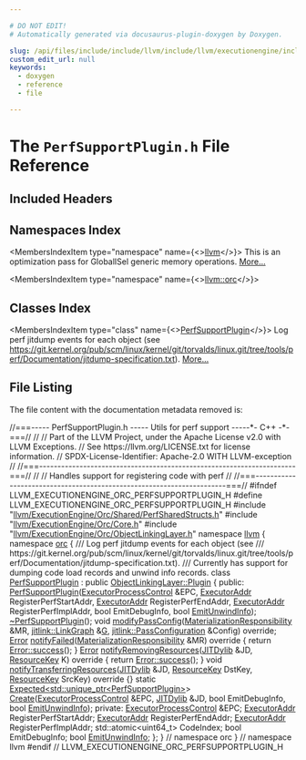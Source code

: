 ```yaml
---

# DO NOT EDIT!
# Automatically generated via docusaurus-plugin-doxygen by Doxygen.

slug: /api/files/include/include/llvm/include/llvm/executionengine/include/llvm/executionengine/orc/include/llvm/executionengine/orc/debugging/perfsupportplugin-h
custom_edit_url: null
keywords:
  - doxygen
  - reference
  - file

---
```





# The `PerfSupportPlugin.h` File Reference

<DoxygenPage pluginConfig={pluginConfig}>



## Included Headers

<IncludesList>
<IncludesListItem
  filePath="llvm/ExecutionEngine/Orc/Shared/PerfSharedStructs.h"
  permalink="/docs/api/files/include/include/llvm/include/llvm/executionengine/include/llvm/executionengine/orc/include/llvm/executionengine/orc/shared/perfsharedstructs-h"
  isLocal="true" />
<IncludesListItem
  filePath="llvm/ExecutionEngine/Orc/Core.h"
  permalink="/docs/api/files/include/include/llvm/include/llvm/executionengine/include/llvm/executionengine/orc/core-h"
  isLocal="true" />
<IncludesListItem
  filePath="llvm/ExecutionEngine/Orc/ObjectLinkingLayer.h"
  permalink="/docs/api/files/include/include/llvm/include/llvm/executionengine/include/llvm/executionengine/orc/objectlinkinglayer-h"
  isLocal="true" />
</IncludesList>

## Namespaces Index

<MembersIndex>

<MembersIndexItem
  type="namespace"
  name={<><a href="/docs/api/namespaces/llvm">llvm</a></>}>
This is an optimization pass for GlobalISel generic memory operations. <a href="/docs/api/namespaces/llvm/#details">More...</a>
</MembersIndexItem>

<MembersIndexItem
  type="namespace"
  name={<><a href="/docs/api/namespaces/llvm/orc">llvm::orc</a></>}>
</MembersIndexItem>

</MembersIndex>

## Classes Index

<MembersIndex>

<MembersIndexItem
  type="class"
  name={<><a href="/docs/api/classes/llvm/orc/perfsupportplugin">PerfSupportPlugin</a></>}>
Log perf jitdump events for each object (see <a href="https://git.kernel.org/pub/scm/linux/kernel/git/torvalds/linux.git/tree/tools/perf/Documentation/jitdump-specification.txt">https://git.kernel.org/pub/scm/linux/kernel/git/torvalds/linux.git/tree/tools/perf/Documentation/jitdump-specification.txt</a>). <a href="/docs/api/classes/llvm/orc/perfsupportplugin/#details">More...</a>
</MembersIndexItem>

</MembersIndex>


## File Listing

The file content with the documentation metadata removed is:

<ProgramListing>

<Link id="l00001" /><CodeLine lineNumber="1"><span class="doxyHighlightComment">//===----- PerfSupportPlugin.h ----- Utils for perf support -----&#42;- C++ -&#42;-===//</span></CodeLine>
<Link id="l00002" /><CodeLine lineNumber="2"><span class="doxyHighlightComment">//</span></CodeLine>
<Link id="l00003" /><CodeLine lineNumber="3"><span class="doxyHighlightComment">// Part of the LLVM Project, under the Apache License v2.0 with LLVM Exceptions.</span></CodeLine>
<Link id="l00004" /><CodeLine lineNumber="4"><span class="doxyHighlightComment">// See https://llvm.org/LICENSE.txt for license information.</span></CodeLine>
<Link id="l00005" /><CodeLine lineNumber="5"><span class="doxyHighlightComment">// SPDX-License-Identifier: Apache-2.0 WITH LLVM-exception</span></CodeLine>
<Link id="l00006" /><CodeLine lineNumber="6"><span class="doxyHighlightComment">//</span></CodeLine>
<Link id="l00007" /><CodeLine lineNumber="7"><span class="doxyHighlightComment">//===----------------------------------------------------------------------===//</span></CodeLine>
<Link id="l00008" /><CodeLine lineNumber="8"><span class="doxyHighlightComment">//</span></CodeLine>
<Link id="l00009" /><CodeLine lineNumber="9"><span class="doxyHighlightComment">// Handles support for registering code with perf</span></CodeLine>
<Link id="l00010" /><CodeLine lineNumber="10"><span class="doxyHighlightComment">//</span></CodeLine>
<Link id="l00011" /><CodeLine lineNumber="11"><span class="doxyHighlightComment">//===----------------------------------------------------------------------===//</span></CodeLine>
<Link id="l00012" /><CodeLine lineNumber="12"></CodeLine>
<Link id="l00013" /><CodeLine lineNumber="13"><span class="doxyHighlightPreprocessor">#ifndef LLVM&#95;EXECUTIONENGINE&#95;ORC&#95;PERFSUPPORTPLUGIN&#95;H</span></CodeLine>
<Link id="l00014" /><CodeLine lineNumber="14"><span class="doxyHighlightPreprocessor">#define LLVM&#95;EXECUTIONENGINE&#95;ORC&#95;PERFSUPPORTPLUGIN&#95;H</span></CodeLine>
<Link id="l00015" /><CodeLine lineNumber="15"></CodeLine>
<Link id="l00016" /><CodeLine lineNumber="16"><span class="doxyHighlightPreprocessor">#include &quot;<a href="/docs/api/files/include/include/llvm/include/llvm/executionengine/include/llvm/executionengine/orc/include/llvm/executionengine/orc/shared/perfsharedstructs-h">llvm/ExecutionEngine/Orc/Shared/PerfSharedStructs.h</a>&quot;</span></CodeLine>
<Link id="l00017" /><CodeLine lineNumber="17"></CodeLine>
<Link id="l00018" /><CodeLine lineNumber="18"><span class="doxyHighlightPreprocessor">#include &quot;<a href="/docs/api/files/include/include/llvm/include/llvm/executionengine/include/llvm/executionengine/orc/core-h">llvm/ExecutionEngine/Orc/Core.h</a>&quot;</span></CodeLine>
<Link id="l00019" /><CodeLine lineNumber="19"><span class="doxyHighlightPreprocessor">#include &quot;<a href="/docs/api/files/include/include/llvm/include/llvm/executionengine/include/llvm/executionengine/orc/objectlinkinglayer-h">llvm/ExecutionEngine/Orc/ObjectLinkingLayer.h</a>&quot;</span></CodeLine>
<Link id="l00020" /><CodeLine lineNumber="20"></CodeLine>
<Link id="l00021" /><CodeLine lineNumber="21"><span class="doxyHighlightKeyword">namespace </span><span class="doxyHighlight"><a href="/docs/api/namespaces/llvm">llvm</a> &#123;</span></CodeLine>
<Link id="l00022" /><CodeLine lineNumber="22"><span class="doxyHighlightKeyword">namespace </span><span class="doxyHighlight"><a href="/docs/api/namespaces/llvm/orc">orc</a> &#123;</span></CodeLine>
<Link id="l00023" /><CodeLine lineNumber="23"></CodeLine>
<Link id="l00024" /><CodeLine lineNumber="24"><span class="doxyHighlightComment">/// Log perf jitdump events for each object (see</span></CodeLine>
<Link id="l00025" /><CodeLine lineNumber="25"><span class="doxyHighlightComment">/// https://git.kernel.org/pub/scm/linux/kernel/git/torvalds/linux.git/tree/tools/perf/Documentation/jitdump-specification.txt).</span></CodeLine>
<Link id="l00026" /><CodeLine lineNumber="26"><span class="doxyHighlightComment">/// Currently has support for dumping code load records and unwind info records.</span></CodeLine>
<Link id="l00027" /><CodeLine lineNumber="27" lineLink="/docs/api/classes/llvm/orc/perfsupportplugin"><span class="doxyHighlightKeyword">class </span><span class="doxyHighlight"><a href="/docs/api/classes/llvm/orc/perfsupportplugin/#a83edb7e626e56d27c5100a3fb433fec0">PerfSupportPlugin</a> : </span><span class="doxyHighlightKeyword">public</span><span class="doxyHighlight"> <a href="/docs/api/classes/llvm/orc/linkgraphlinkinglayer/plugin">ObjectLinkingLayer::Plugin</a> &#123;</span></CodeLine>
<Link id="l00028" /><CodeLine lineNumber="28"><span class="doxyHighlightKeyword">public</span><span class="doxyHighlight">:</span></CodeLine>
<Link id="l00029" /><CodeLine lineNumber="29"><span class="doxyHighlight">  <a href="/docs/api/classes/llvm/orc/perfsupportplugin/#a83edb7e626e56d27c5100a3fb433fec0">PerfSupportPlugin</a>(<a href="/docs/api/classes/llvm/orc/executorprocesscontrol">ExecutorProcessControl</a> &amp;EPC,</span></CodeLine>
<Link id="l00030" /><CodeLine lineNumber="30"><span class="doxyHighlight">                    <a href="/docs/api/classes/llvm/orc/executoraddr">ExecutorAddr</a> RegisterPerfStartAddr,</span></CodeLine>
<Link id="l00031" /><CodeLine lineNumber="31"><span class="doxyHighlight">                    <a href="/docs/api/classes/llvm/orc/executoraddr">ExecutorAddr</a> RegisterPerfEndAddr,</span></CodeLine>
<Link id="l00032" /><CodeLine lineNumber="32"><span class="doxyHighlight">                    <a href="/docs/api/classes/llvm/orc/executoraddr">ExecutorAddr</a> RegisterPerfImplAddr, </span><span class="doxyHighlightKeywordType">bool</span><span class="doxyHighlight"> EmitDebugInfo,</span></CodeLine>
<Link id="l00033" /><CodeLine lineNumber="33"><span class="doxyHighlight">                    </span><span class="doxyHighlightKeywordType">bool</span><span class="doxyHighlight"> <a href="/docs/api/files/lib/lib/mc/mcwin64eh-cpp/#a5d75ea3f9831315ebdb816d70c58c30b">EmitUnwindInfo</a>);</span></CodeLine>
<Link id="l00034" /><CodeLine lineNumber="34"><span class="doxyHighlight">  <a href="/docs/api/classes/llvm/orc/perfsupportplugin/#a3faed67ac0ef0503a5477854e6663e2f">~PerfSupportPlugin</a>();</span></CodeLine>
<Link id="l00035" /><CodeLine lineNumber="35"></CodeLine>
<Link id="l00036" /><CodeLine lineNumber="36"><span class="doxyHighlight">  </span><span class="doxyHighlightKeywordType">void</span><span class="doxyHighlight"> <a href="/docs/api/classes/llvm/orc/perfsupportplugin/#a0b1cb2049314feb0a29760c548a604af">modifyPassConfig</a>(<a href="/docs/api/classes/llvm/orc/materializationresponsibility">MaterializationResponsibility</a> &amp;MR,</span></CodeLine>
<Link id="l00037" /><CodeLine lineNumber="37"><span class="doxyHighlight">                        <a href="/docs/api/classes/llvm/jitlink/linkgraph">jitlink::LinkGraph</a> &amp;<a href="/docs/api/files/lib/lib/support/md5-cpp/#ad96b7cf3182ce2ba85e5a7a93b12c441">G</a>,</span></CodeLine>
<Link id="l00038" /><CodeLine lineNumber="38"><span class="doxyHighlight">                        <a href="/docs/api/structs/llvm/jitlink/passconfiguration">jitlink::PassConfiguration</a> &amp;Config) </span><span class="doxyHighlightKeyword">override</span><span class="doxyHighlight">;</span></CodeLine>
<Link id="l00039" /><CodeLine lineNumber="39"></CodeLine>
<Link id="l00040" /><CodeLine lineNumber="40" lineLink="/docs/api/classes/llvm/orc/perfsupportplugin/#a05d49b9d98223cd33f875e338cf4b633"><span class="doxyHighlight">  <a href="/docs/api/classes/llvm/error">Error</a> <a href="/docs/api/classes/llvm/orc/perfsupportplugin/#a05d49b9d98223cd33f875e338cf4b633">notifyFailed</a>(<a href="/docs/api/classes/llvm/orc/materializationresponsibility">MaterializationResponsibility</a> &amp;MR)</span><span class="doxyHighlightKeyword"> override </span><span class="doxyHighlight">&#123;</span></CodeLine>
<Link id="l00041" /><CodeLine lineNumber="41"><span class="doxyHighlight">    </span><span class="doxyHighlightKeywordFlow">return</span><span class="doxyHighlight"> <a href="/docs/api/classes/llvm/error/#a4dfd0813c3d0e0a30439b5a3e9196b59">Error::success</a>();</span></CodeLine>
<Link id="l00042" /><CodeLine lineNumber="42"><span class="doxyHighlight">  &#125;</span></CodeLine>
<Link id="l00043" /><CodeLine lineNumber="43"></CodeLine>
<Link id="l00044" /><CodeLine lineNumber="44" lineLink="/docs/api/classes/llvm/orc/perfsupportplugin/#ab05b5114b6398ef9309e31c2e662482e"><span class="doxyHighlight">  <a href="/docs/api/classes/llvm/error">Error</a> <a href="/docs/api/classes/llvm/orc/perfsupportplugin/#ab05b5114b6398ef9309e31c2e662482e">notifyRemovingResources</a>(<a href="/docs/api/classes/llvm/orc/jitdylib">JITDylib</a> &amp;JD, <a href="/docs/api/namespaces/llvm/orc/#a48eb648e96394270c69273c29bfad24e">ResourceKey</a> K)</span><span class="doxyHighlightKeyword"> override </span><span class="doxyHighlight">&#123;</span></CodeLine>
<Link id="l00045" /><CodeLine lineNumber="45"><span class="doxyHighlight">    </span><span class="doxyHighlightKeywordFlow">return</span><span class="doxyHighlight"> <a href="/docs/api/classes/llvm/error/#a4dfd0813c3d0e0a30439b5a3e9196b59">Error::success</a>();</span></CodeLine>
<Link id="l00046" /><CodeLine lineNumber="46"><span class="doxyHighlight">  &#125;</span></CodeLine>
<Link id="l00047" /><CodeLine lineNumber="47"></CodeLine>
<Link id="l00048" /><CodeLine lineNumber="48" lineLink="/docs/api/classes/llvm/orc/perfsupportplugin/#aeba005e4d66c440dbe58ba5e47c1f02b"><span class="doxyHighlight">  </span><span class="doxyHighlightKeywordType">void</span><span class="doxyHighlight"> <a href="/docs/api/classes/llvm/orc/perfsupportplugin/#aeba005e4d66c440dbe58ba5e47c1f02b">notifyTransferringResources</a>(<a href="/docs/api/classes/llvm/orc/jitdylib">JITDylib</a> &amp;JD, <a href="/docs/api/namespaces/llvm/orc/#a48eb648e96394270c69273c29bfad24e">ResourceKey</a> DstKey,</span></CodeLine>
<Link id="l00049" /><CodeLine lineNumber="49"><span class="doxyHighlight">                                   <a href="/docs/api/namespaces/llvm/orc/#a48eb648e96394270c69273c29bfad24e">ResourceKey</a> SrcKey)</span><span class="doxyHighlightKeyword"> override </span><span class="doxyHighlight">&#123;&#125;</span></CodeLine>
<Link id="l00050" /><CodeLine lineNumber="50"></CodeLine>
<Link id="l00051" /><CodeLine lineNumber="51"><span class="doxyHighlight">  </span><span class="doxyHighlightKeyword">static</span><span class="doxyHighlight"> <a href="/docs/api/classes/llvm/expected">Expected&lt;std::unique&#95;ptr&lt;PerfSupportPlugin&gt;</a>&gt;</span></CodeLine>
<Link id="l00052" /><CodeLine lineNumber="52"><span class="doxyHighlight">  <a href="/docs/api/classes/llvm/orc/perfsupportplugin/#a7751907e2f56cfdda9aacebaea981e3d">Create</a>(<a href="/docs/api/classes/llvm/orc/executorprocesscontrol">ExecutorProcessControl</a> &amp;EPC, <a href="/docs/api/classes/llvm/orc/jitdylib">JITDylib</a> &amp;JD, </span><span class="doxyHighlightKeywordType">bool</span><span class="doxyHighlight"> EmitDebugInfo,</span></CodeLine>
<Link id="l00053" /><CodeLine lineNumber="53"><span class="doxyHighlight">         </span><span class="doxyHighlightKeywordType">bool</span><span class="doxyHighlight"> <a href="/docs/api/files/lib/lib/mc/mcwin64eh-cpp/#a5d75ea3f9831315ebdb816d70c58c30b">EmitUnwindInfo</a>);</span></CodeLine>
<Link id="l00054" /><CodeLine lineNumber="54"></CodeLine>
<Link id="l00055" /><CodeLine lineNumber="55"><span class="doxyHighlightKeyword">private</span><span class="doxyHighlight">:</span></CodeLine>
<Link id="l00056" /><CodeLine lineNumber="56"><span class="doxyHighlight">  <a href="/docs/api/classes/llvm/orc/executorprocesscontrol">ExecutorProcessControl</a> &amp;EPC;</span></CodeLine>
<Link id="l00057" /><CodeLine lineNumber="57"><span class="doxyHighlight">  <a href="/docs/api/classes/llvm/orc/executoraddr">ExecutorAddr</a> RegisterPerfStartAddr;</span></CodeLine>
<Link id="l00058" /><CodeLine lineNumber="58"><span class="doxyHighlight">  <a href="/docs/api/classes/llvm/orc/executoraddr">ExecutorAddr</a> RegisterPerfEndAddr;</span></CodeLine>
<Link id="l00059" /><CodeLine lineNumber="59"><span class="doxyHighlight">  <a href="/docs/api/classes/llvm/orc/executoraddr">ExecutorAddr</a> RegisterPerfImplAddr;</span></CodeLine>
<Link id="l00060" /><CodeLine lineNumber="60"><span class="doxyHighlight">  std::atomic&lt;uint64&#95;t&gt; CodeIndex;</span></CodeLine>
<Link id="l00061" /><CodeLine lineNumber="61"><span class="doxyHighlight">  </span><span class="doxyHighlightKeywordType">bool</span><span class="doxyHighlight"> EmitDebugInfo;</span></CodeLine>
<Link id="l00062" /><CodeLine lineNumber="62"><span class="doxyHighlight">  </span><span class="doxyHighlightKeywordType">bool</span><span class="doxyHighlight"> <a href="/docs/api/files/lib/lib/mc/mcwin64eh-cpp/#a5d75ea3f9831315ebdb816d70c58c30b">EmitUnwindInfo</a>;</span></CodeLine>
<Link id="l00063" /><CodeLine lineNumber="63"><span class="doxyHighlight">&#125;;</span></CodeLine>
<Link id="l00064" /><CodeLine lineNumber="64"></CodeLine>
<Link id="l00065" /><CodeLine lineNumber="65"><span class="doxyHighlight">&#125; </span><span class="doxyHighlightComment">// namespace orc</span></CodeLine>
<Link id="l00066" /><CodeLine lineNumber="66"><span class="doxyHighlight">&#125; </span><span class="doxyHighlightComment">// namespace llvm</span></CodeLine>
<Link id="l00067" /><CodeLine lineNumber="67"></CodeLine>
<Link id="l00068" /><CodeLine lineNumber="68"><span class="doxyHighlightPreprocessor">#endif </span><span class="doxyHighlightComment">// LLVM&#95;EXECUTIONENGINE&#95;ORC&#95;PERFSUPPORTPLUGIN&#95;H</span></CodeLine>

</ProgramListing>


</DoxygenPage>
